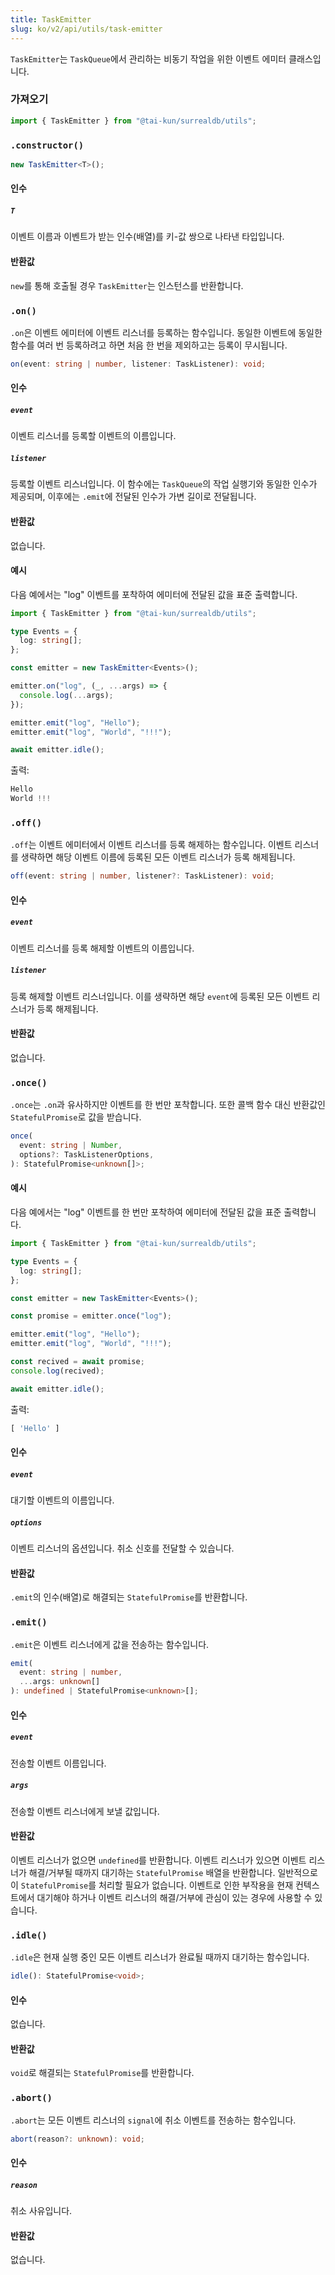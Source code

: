 ```yaml
---
title: TaskEmitter
slug: ko/v2/api/utils/task-emitter
---
```



`TaskEmitter`는 `TaskQueue`에서 관리하는 비동기 작업을 위한 이벤트 에미터 클래스입니다.

### 가져오기

```ts
import { TaskEmitter } from "@tai-kun/surrealdb/utils";
```

### `.constructor()`

```ts
new TaskEmitter<T>();
```

#### 인수

##### `T`

이벤트 이름과 이벤트가 받는 인수(배열)를 키-값 쌍으로 나타낸 타입입니다.

#### 반환값

`new`를 통해 호출될 경우 `TaskEmitter`는 인스턴스를 반환합니다.

### `.on()` <Badge variant="instance" /><Badge variant="method" />

`.on`은 이벤트 에미터에 이벤트 리스너를 등록하는 함수입니다. 동일한 이벤트에 동일한 함수를 여러 번 등록하려고 하면 처음 한 번을 제외하고는 등록이 무시됩니다.

```ts
on(event: string | number, listener: TaskListener): void;
```

#### 인수

##### `event`

이벤트 리스너를 등록할 이벤트의 이름입니다.

##### `listener`

등록할 이벤트 리스너입니다. 이 함수에는 `TaskQueue`의 작업 실행기와 동일한 인수가 제공되며, 이후에는 `.emit`에 전달된 인수가 가변 길이로 전달됩니다.

#### 반환값

없습니다.

#### 예시

다음 예에서는 "log" 이벤트를 포착하여 에미터에 전달된 값을 표준 출력합니다.

```ts
import { TaskEmitter } from "@tai-kun/surrealdb/utils";

type Events = {
  log: string[];
};

const emitter = new TaskEmitter<Events>();

emitter.on("log", (_, ...args) => {
  console.log(...args);
});

emitter.emit("log", "Hello");
emitter.emit("log", "World", "!!!");

await emitter.idle();
```

출력:

```js
Hello
World !!!
```

### `.off()` <Badge variant="instance" /><Badge variant="method" />

`.off`는 이벤트 에미터에서 이벤트 리스너를 등록 해제하는 함수입니다. 이벤트 리스너를 생략하면 해당 이벤트 이름에 등록된 모든 이벤트 리스너가 등록 해제됩니다.

```ts
off(event: string | number, listener?: TaskListener): void;
```

#### 인수

##### `event`

이벤트 리스너를 등록 해제할 이벤트의 이름입니다.

##### `listener`

등록 해제할 이벤트 리스너입니다. 이를 생략하면 해당 `event`에 등록된 모든 이벤트 리스너가 등록 해제됩니다.

#### 반환값

없습니다.

### `.once()` <Badge variant="instance" /><Badge variant="method" />

`.once`는 `.on`과 유사하지만 이벤트를 한 번만 포착합니다. 또한 콜백 함수 대신 반환값인 `StatefulPromise`로 값을 받습니다.

```ts
once(
  event: string | Number,
  options?: TaskListenerOptions,
): StatefulPromise<unknown[]>;
```

#### 예시

다음 예에서는 "log" 이벤트를 한 번만 포착하여 에미터에 전달된 값을 표준 출력합니다.

```ts
import { TaskEmitter } from "@tai-kun/surrealdb/utils";

type Events = {
  log: string[];
};

const emitter = new TaskEmitter<Events>();

const promise = emitter.once("log");

emitter.emit("log", "Hello");
emitter.emit("log", "World", "!!!");

const recived = await promise;
console.log(recived);

await emitter.idle();
```

출력:

```js
[ 'Hello' ]
```

#### 인수

##### `event`

대기할 이벤트의 이름입니다.

##### `options`

이벤트 리스너의 옵션입니다. 취소 신호를 전달할 수 있습니다.

#### 반환값

`.emit`의 인수(배열)로 해결되는 `StatefulPromise`를 반환합니다.

### `.emit()` <Badge variant="instance" /><Badge variant="method" />

`.emit`은 이벤트 리스너에게 값을 전송하는 함수입니다.

```ts
emit(
  event: string | number,
  ...args: unknown[]
): undefined | StatefulPromise<unknown>[];
```

#### 인수

##### `event`

전송할 이벤트 이름입니다.

##### `args`

전송할 이벤트 리스너에게 보낼 값입니다.

#### 반환값

이벤트 리스너가 없으면 `undefined`를 반환합니다. 이벤트 리스너가 있으면 이벤트 리스너가 해결/거부될 때까지 대기하는 `StatefulPromise` 배열을 반환합니다. 일반적으로 이 `StatefulPromise`를 처리할 필요가 없습니다. 이벤트로 인한 부작용을 현재 컨텍스트에서 대기해야 하거나 이벤트 리스너의 해결/거부에 관심이 있는 경우에 사용할 수 있습니다.

### `.idle()` <Badge variant="instance" /><Badge variant="method" />

`.idle`은 현재 실행 중인 모든 이벤트 리스너가 완료될 때까지 대기하는 함수입니다.

```ts
idle(): StatefulPromise<void>;
```

#### 인수

없습니다.

#### 반환값

`void`로 해결되는 `StatefulPromise`를 반환합니다.

### `.abort()` <Badge variant="instance" /><Badge variant="method" />

`.abort`는 모든 이벤트 리스너의 `signal`에 취소 이벤트를 전송하는 함수입니다.

```ts
abort(reason?: unknown): void;
```

#### 인수

##### `reason`

취소 사유입니다.

#### 반환값

없습니다.
